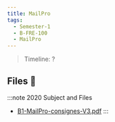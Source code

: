 ```yaml
---
title: MailPro
tags:
  - Semester-1
  - B-FRE-100
  - MailPro
---
```

> Timeline: ?


## Files 📂

:::note 2020 Subject and Files
- [B1-MailPro-consignes-V3.pdf](https://github.com/Studio-17/Epitech-Subjects/raw/main/Semester-1/B-FRE-100/MailPro/B1-MailPro-consignes-V3.pdf)
:::

